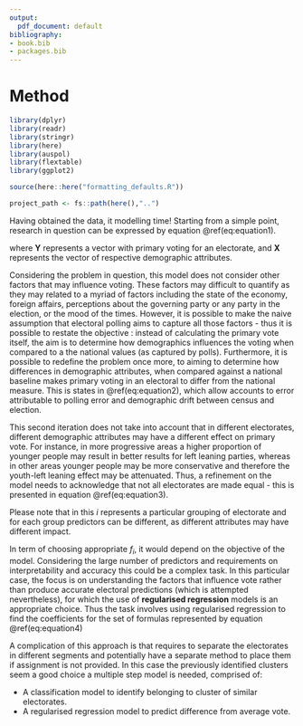 ```yaml
---
output:
  pdf_document: default
bibliography:
- book.bib
- packages.bib
---
```

# Method {#method}

```r
library(dplyr)
library(readr)
library(stringr)
library(here)
library(auspol)
library(flextable)
library(ggplot2)

source(here::here("formatting_defaults.R"))

project_path <- fs::path(here(),"..")


```


Having obtained the data, it modelling time! Starting from a simple point, research in question can be expressed by equation \@ref(eq:equation1).


```{=tex}
\begin{align}
\mathbf{Y} = f(\mathbf{X})
(\#eq:equation1)
\end{align}
```
where $\mathbf{Y}$ represents a vector with primary voting for an electorate, and $\mathbf{X}$ represents the vector of respective demographic  attributes. 

Considering the problem in question, this model does not consider other factors that may influence voting. These factors may difficult to quantify as they may related to a myriad of factors including the state of the economy, foreign affairs, perceptions about the governing party or any party in the election, or the mood of the times. However, it is possible to make the naive assumption that electoral polling aims to capture all those factors - thus it is possible to restate the objective : instead of calculating the primary vote itself, the aim is to determine how demographics influences the voting when compared to a the national values (as captured by polls). Furthermore, it is possible to redefine the problem once more, to aiming to determine how differences in demographic attributes, when compared against a national baseline makes primary voting in an electoral to differ from the national measure. This is states in \@ref(eq:equation2), which allow accounts to error attributable to polling error and  demographic drift between census and election.

```{=tex}
\begin{align}
\mathbf{Y} = f(\mathbf{X}) + \epsilon \\ \\
\textrm{where}  \\
\mathbf{Y}  = \mathbf{Y} - \mathbf{Yp} \\
\mathbf{X}  = \mathbf{X} - \mathbf{Xn} \\ \\
\textrm{and}  \\
\mathbf{Yp} : \textrm{Primary voting polling results} \\
\mathbf{Xn} : \textrm{Demographic values at national level}
(\#eq:equation2)
\end{align}
```
This second iteration does not take into account that in different electorates, different demographic attributes may have a different effect on primary vote. For instance, in more progressive areas a higher proportion of younger people may result in better results for left leaning parties, whereas in other areas younger people may be more conservative and therefore the youth-left leaning effect may be attenuated. Thus, a refinement on the model needs to acknowledge that not all electorates are made equal - this is presented in equation  \@ref(eq:equation3).
  
```{=tex}
\begin{align}
\mathbf{Y_i} = f_i(\mathbf{X_i}) + \epsilon \\
\textrm{where}  \\
\mathbf{Y}  = \mathbf{Y} - \mathbf{Yp_i} \\
\mathbf{X}  = \mathbf{X} - \mathbf{Xn_i} \\ \\
(\#eq:equation3)
\end{align}
```
      
Please note that in this $i$ represents a particular grouping of electorate and for each group predictors can be different, as different attributes may have different impact.
    
In term of choosing appropriate $f_i$, it would depend on the objective of the model. Considering the large number of predictors and requirements on interpretability and accuracy this could be a complex task. In this particular case, the focus is on understanding the factors that influence vote rather than produce accurate electoral predictions (which is attempted nevertheless), for which the use of **regularised regression** models is an appropriate choice. Thus the task involves using regularised regression to find the coefficients for the set of formulas represented by equation \@ref(eq:equation4)
    
```{=tex}
\begin{align}
\left(\begin{array}{c} 
y_{i1}\\ 
y_{i2}\\ 
... \\
y_{in}\\ 
\end{array}\right) =
\left(\begin{array}{cccc} 
\beta_{i11} & \beta_{i12} & ... &  \beta_{i1m}\\
\beta_{i21} & \beta_{i22} & ... &  \beta_{i2m}\\
 ...         & ...         & ... & ...         \\
\beta_{in1} & \beta_{in2} & ... &  \beta_{inm}\\
\end{array}\right)
\left(\begin{array}{c} 
x_{i1} \\
x_{i2} \\
...    \\
x_{im}
\end{array}\right) +
\left(\begin{array}{c} 
\epsilon_{i1}\\ 
\epsilon_{i2}\\ 
... \\
\epsilon_{in}\\ 
\end{array}\right)
(\#eq:equation4)
\end{align}
```
        
A complication of this approach is that requires to separate the electorates in different segments and potentially have a separate method to place them if assignment is not provided.  In this case the previously identified clusters seem a good choice a multiple step model is needed, comprised of:
        
- A classification model to identify belonging to cluster of similar electorates.
- A regularised regression model to predict difference from average vote.
      






